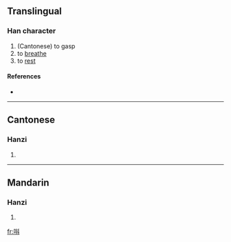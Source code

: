 ==Translingual==

===Han character===
{{Han char|rn=30|rad=口|as=07|sn=10|four=|canj=口手卜十 (RQYJ)}}

# (Cantonese) to gasp
# to [[breathe]]
# to [[rest]]

====References====
* {{Han ref|kx=0193.051|hdz=10625.051|uh=551E|ud=21790}}

----

==Cantonese==

===Hanzi===
{{yue-hanzi|jyut=|y=dau2}}

# {{defn|Cantonese}}

----

==Mandarin==

===Hanzi===
{{cmn-hanzi|pin=[[dǒu]] ([[dou3]]), [[yǐng1liang]] (ying1liang3)|wg=tou<sup>3</sup>, <sup>3</sup>}}

# {{defn|Mandarin}}

[[fr:唞]]